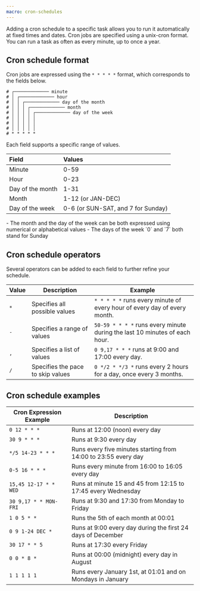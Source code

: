 ```yaml
---
macro: cron-schedules
---
```


Adding a cron schedule to a specific task allows you to run it automatically at fixed times and dates. Cron jobs are specified using a unix-cron format. You can run a task as often as every minute, up to once a year.

## Cron schedule format

Cron jobs are expressed using the `* * * * *` format, which corresponds to the fields below.

```
# ┌───────────── minute
# │ ┌───────────── hour 
# │ │ ┌───────────── day of the month 
# │ │ │ ┌───────────── month 
# │ │ │ │ ┌───────────── day of the week
# │ │ │ │ │ 
# │ │ │ │ │
# │ │ │ │ │
# * * * * *
```

Each field supports a specific range of values.


|       Field      |        Values                        |
|:-----------------|:-------------------------------------|
| Minute           | 0-59                                 |
| Hour             | 0-23                                 |
| Day of the month | 1-31                                 |
| Month            | 1-12 (or JAN-DEC)                    |
| Day of the week  | 0-6 (or SUN-SAT, and 7 for Sunday)   |

<Message type="note">
  - The month and the day of the week can be both expressed using numerical or alphabetical values
  - The days of the week `0` and `7` both stand for Sunday
</Message>

## Cron schedule operators

Several operators can be added to each field to further refine your schedule.

| Value | Description                       | Example                                                                    |
|-------|-----------------------------------|----------------------------------------------------------------------------|
| `*`   | Specifies all possible values     | `* * * * *` runs every minute of every hour of every day of every month.   |
| `-`   | Specifies a range of values       | `50-59 * * * *` runs every minute during the last 10 minutes of each hour. |
| `,`   | Specifies a list of values        | `0 9,17 * * *` runs at 9:00 and 17:00 every day.                           |
| `/`   | Specifies the pace to skip values | `0 */2 * */3 *` runs every 2 hours for a day, once every 3 months.         |


## Cron schedule examples

| Cron Expression Example    | Description                                                                                    |
|----------------------------|--------------------------------------------------------------------------------------------------|
| `0 12 * * *`               | Runs at 12:00 (noon) every day                                                                 |
| `30 9 * * *`               | Runs at 9:30 every day                                                                        |                                                                    |
| `*/5 14-23 * * *`          | Runs every five minutes starting from 14:00 to 23:55 every day                  |
| `0-5 16 * * *`             | Runs every minute from 16:00 to 16:05 every day                          |
| `15,45 12-17 * * WED`      | Runs at minute 15 and 45 from 12:15 to 17:45 every Wednesday                                          |
| `30 9,17 * * MON-FRI`      | Runs at 9:30 and 17:30 from Monday to Friday                          |
| `1 0 5 * *`                | Runs the 5th of each month at 00:01                                      |
| `0 9 1-24 DEC *`           | Runs at 9:00 every day during the first 24 days of December                             |
| `30 17 * * 5`              | Runs at 17:30 every Friday                                              |
| `0 0 * 8 *`                | Runs at 00:00 (midnight) every day in August   |
| `1 1 1 1 1`                | Runs every January 1st, at 01:01 and on Mondays in January                                     |